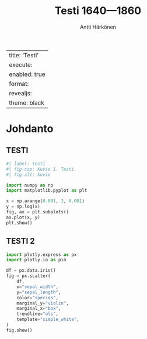 % Testi 1640—1860
% Antti Härkönen

---
title: 'Testi'
execute:
    enabled: true
format: 
    revealjs:
        theme: black
---

# Johdanto

## TESTI

```python
#| label: testi
#| fig-cap: Kuvio 1. Testi.
#| fig-alt: kuvio

import numpy as np
import matplotlib.pyplot as plt

x = np.arange(0.001, 2, 0.001)
y = np.log(x)
fig, ax = plt.subplots()
ax.plot(x, y)
plt.show()
```

## TESTI 2

```python
import plotly.express as px
import plotly.io as pio

df = px.data.iris()
fig = px.scatter(
    df,
    x="sepal_width",
    y="sepal_length", 
    color="species", 
    marginal_y="violin", 
    marginal_x="box", 
    trendline="ols", 
    template="simple_white",
)
fig.show()
```
